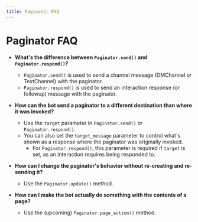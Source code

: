 ---
title: Paginator FAQ
---

# Paginator FAQ

- **What's the difference between `Paginator.send()` and `Paginator.respond()`?**
    - `Paginator.send()` is used to send a channel message (DMChannel or TextChannel) with the paginator.
    - `Paginator.respond()` is used to send an interaction response (or followup) message with the paginator.

- **How can the bot send a paginator to a different destination than where it was invoked?**
    - Use the `target` parameter in `Paginator.send()` or `Paginator.respond()`.
    - You can also set the `target_message` parameter to control what's shown as a response where the paginator was originally invoked.
        - For `Paginator.respond()`, this parameter is required if `target` is set, as an interaction requires being responded to.
- **How can I change the paginator's behavior without re-creating and re-sending it?**
    - Use the `Paginator.update()` method.
- **How can I make the bot actually do something with the contents of a page?**
    - Use the (upcoming) `Paginator.page_action()` method.